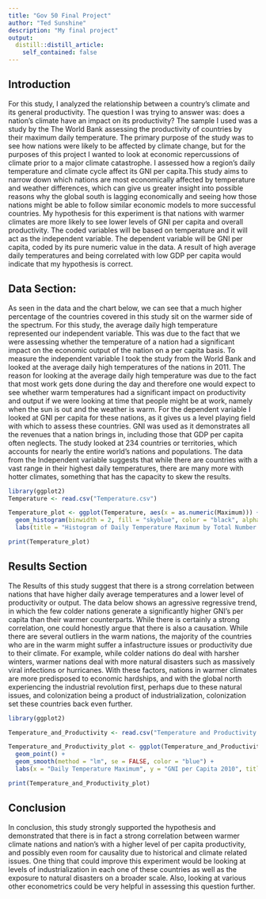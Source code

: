 ```yaml
---
title: "Gov 50 Final Project"
author: "Ted Sunshine"
description: "My final project"
output:
  distill::distill_article:
    self_contained: false
---
```


## Introduction
For this study, I analyzed the relationship between a country's climate and its general productivity. The question I was trying to answer was: does a nation's climate have an impact on its productivity? The sample I used was a study by the The World Bank assessing the productivity of countries by their maximum daily temperature. The primary purpose of the study was to see how nations were likely to be affected by climate change, but for the purposes of this project I wanted to look at economic repercussions of climate prior to a major climate catastrophe. I assessed how a region’s daily temperature and climate cycle affect its GNI per capita.This study aims to narrow down which nations are most economically affected by temperature and weather differences, which can give us greater insight into possible reasons why the global south is lagging economically and seeing how those nations might be able to follow similar economic models to more successful countries. My hypothesis for this experiment is that nations with warmer climates are more likely to see lower levels of GNI per capita and overall productivity.  The coded variables will be based on temperature and it will act as the independent variable. The dependent variable will be GNI per capita, coded by its pure numeric value in the data. A result of high average daily temperatures and being correlated with low GDP per capita would indicate that my hypothesis is correct. 

## Data Section:

As seen in the data and the chart below, we can see that a much higher percentage of the countries covered in this study sit on the warmer side of the spectrum. For this study, the average daily high temperature represented our independent variable. This was due to the fact that we were assessing whether the temperature of a nation had a significant impact on the economic output of the nation on a per capita basis. To measure the independent variable I took the study from the World Bank and looked at the average daily high temperatures of the nations in 2011. The reason for looking at the average daily high temperature was due to the fact that most work gets done during the day and therefore one would expect to see whether warm temperatures had a significant impact on productivity and output if we were looking at time that people might be at work, namely when the sun is out and the weather is warm. For the dependent variable I looked at GNI per capita for these nations, as it gives us a level playing field with which to assess these countries. GNI was used as it demonstrates all the revenues that a nation brings in, including those that GDP per capita often neglects. The study looked at 234 countries or territories, which accounts for nearly the entire world's nations and populations. The data from the Independent variable suggests that while there are countries with a vast range in their highest daily temperatures, there are many more with hotter climates, something that has the capacity to skew the results.

```r

library(ggplot2)
Temperature <- read.csv("Temperature.csv")

Temperature_plot <- ggplot(Temperature, aes(x = as.numeric(Maximum))) +
  geom_histogram(binwidth = 2, fill = "skyblue", color = "black", alpha = 0.7) +
  labs(title = "Histogram of Daily Temperature Maximum by Total Number of Countries", x = "Temperature", y = "Number of Countries")

print(Temperature_plot)


```

## Results Section
The Results of this study suggest that there is a strong correlation between nations that have higher daily average temperatures and a lower level of productivity or output. The data below shows an agressive regressive trend, in which the few colder nations generate a significantly higher GNI's per capita than their warmer counterparts. While there is certainly a strong correlation, one could honestly argue that there is also a causation. While there are several outliers in the warm nations, the majority of the countries who are in the warm might suffer a infastructure issues or productivity due to their climate. For example, while colder nations do deal with harsher winters, warmer nations deal with more natural disasters such as massively viral infections or hurricanes. With these factors, nations in warmer climates are more predisposed to economic hardships, and with the global north experiencing the industrial revolution first, perhaps due to these natural issues, and colonization being a product of industrialization, colonization set these countries back even further. 

```r
library(ggplot2)

Temperature_and_Productivity <- read.csv("Temperature and Productivity.csv")

Temperature_and_Productivity_plot <- ggplot(Temperature_and_Productivity, aes(x = as.numeric(Daily.Temperature.Maximum), y = as.numeric(GNI.per.capita.2010))) +
  geom_point() +
  geom_smooth(method = "lm", se = FALSE, color = "blue") + 
  labs(x = "Daily Temperature Maximum", y = "GNI per Capita 2010", title = "Daily Temperature's Effect on GNI per capita")

print(Temperature_and_Productivity_plot)


```
## Conclusion
In conclusion, this study strongly supported the hypothesis and demonstrated that there is in fact a strong correlation between warmer climate nations and nation's with a higher level of per capita productivity, and possibly even room for causality due to historical and climate related issues. One thing that could improve this experiment would be looking at levels of industrialization in each one of these countries as well as the exposure to natural disasters on a broader scale. Also, looking at various other econometrics could be very helpful in assessing this question further. 